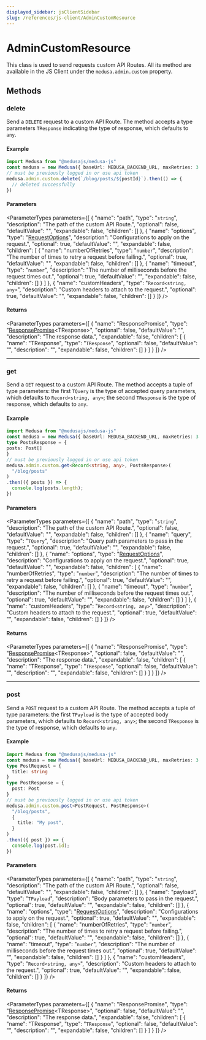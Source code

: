 ```yaml
---
displayed_sidebar: jsClientSidebar
slug: /references/js-client/AdminCustomResource
---
```



# AdminCustomResource

This class is used to send requests custom API Routes. All its method
are available in the JS Client under the `medusa.admin.custom` property.

## Methods

### delete

Send a `DELETE` request to a custom API Route. The method accepts a type parameters `TResponse` indicating the type of response, which defaults to `any`.

#### Example

```ts
import Medusa from "@medusajs/medusa-js"
const medusa = new Medusa({ baseUrl: MEDUSA_BACKEND_URL, maxRetries: 3 })
// must be previously logged in or use api token
medusa.admin.custom.delete(`/blog/posts/${postId}`).then(() => {
  // deleted successfully
})
```

#### Parameters

<ParameterTypes parameters={[
  {
    "name": "path",
    "type": "`string`",
    "description": "The path of the custom API Route.",
    "optional": false,
    "defaultValue": "",
    "expandable": false,
    "children": []
  },
  {
    "name": "options",
    "type": "[RequestOptions](../internal/interfaces/internal.RequestOptions.mdx)",
    "description": "Configurations to apply on the request.",
    "optional": true,
    "defaultValue": "",
    "expandable": false,
    "children": [
      {
        "name": "numberOfRetries",
        "type": "`number`",
        "description": "The number of times to retry a request before failing.",
        "optional": true,
        "defaultValue": "",
        "expandable": false,
        "children": []
      },
      {
        "name": "timeout",
        "type": "`number`",
        "description": "The number of milliseconds before the request times out.",
        "optional": true,
        "defaultValue": "",
        "expandable": false,
        "children": []
      }
    ]
  },
  {
    "name": "customHeaders",
    "type": "`Record<string, any>`",
    "description": "Custom headers to attach to the request.",
    "optional": true,
    "defaultValue": "",
    "expandable": false,
    "children": []
  }
]} />

#### Returns

<ParameterTypes parameters={[
  {
    "name": "ResponsePromise",
    "type": "[ResponsePromise](../internal/types/internal.ResponsePromise.mdx)&#60;TResponse&#62;",
    "optional": false,
    "defaultValue": "",
    "description": "The response data.",
    "expandable": false,
    "children": [
      {
        "name": "TResponse",
        "type": "`TResponse`",
        "optional": false,
        "defaultValue": "",
        "description": "",
        "expandable": false,
        "children": []
      }
    ]
  }
]} />

___

### get

Send a `GET` request to a custom API Route. The method accepts a tuple of type parameters: the first `TQuery` is the type of accepted query parameters,
which defaults to `Record<string, any>`; the second `TResponse` is the type of response, which defaults to `any`.

#### Example

```ts
import Medusa from "@medusajs/medusa-js"
const medusa = new Medusa({ baseUrl: MEDUSA_BACKEND_URL, maxRetries: 3 })
type PostsResponse = {
posts: Post[]
}
// must be previously logged in or use api token
medusa.admin.custom.get<Record<string, any>, PostsResponse>(
  "/blog/posts"
)
.then(({ posts }) => {
  console.log(posts.length);
})
```

#### Parameters

<ParameterTypes parameters={[
  {
    "name": "path",
    "type": "`string`",
    "description": "The path of the custom API Route.",
    "optional": false,
    "defaultValue": "",
    "expandable": false,
    "children": []
  },
  {
    "name": "query",
    "type": "`TQuery`",
    "description": "Query path parameters to pass in the request.",
    "optional": true,
    "defaultValue": "",
    "expandable": false,
    "children": []
  },
  {
    "name": "options",
    "type": "[RequestOptions](../internal/interfaces/internal.RequestOptions.mdx)",
    "description": "Configurations to apply on the request.",
    "optional": true,
    "defaultValue": "",
    "expandable": false,
    "children": [
      {
        "name": "numberOfRetries",
        "type": "`number`",
        "description": "The number of times to retry a request before failing.",
        "optional": true,
        "defaultValue": "",
        "expandable": false,
        "children": []
      },
      {
        "name": "timeout",
        "type": "`number`",
        "description": "The number of milliseconds before the request times out.",
        "optional": true,
        "defaultValue": "",
        "expandable": false,
        "children": []
      }
    ]
  },
  {
    "name": "customHeaders",
    "type": "`Record<string, any>`",
    "description": "Custom headers to attach to the request.",
    "optional": true,
    "defaultValue": "",
    "expandable": false,
    "children": []
  }
]} />

#### Returns

<ParameterTypes parameters={[
  {
    "name": "ResponsePromise",
    "type": "[ResponsePromise](../internal/types/internal.ResponsePromise.mdx)&#60;TResponse&#62;",
    "optional": false,
    "defaultValue": "",
    "description": "The response data.",
    "expandable": false,
    "children": [
      {
        "name": "TResponse",
        "type": "`TResponse`",
        "optional": false,
        "defaultValue": "",
        "description": "",
        "expandable": false,
        "children": []
      }
    ]
  }
]} />

___

### post

Send a `POST` request to a custom API Route. The method accepts a tuple of type parameters: the first `TPayload` is the type of accepted body parameters,
which defaults to `Record<string, any>`; the second `TResponse` is the type of response, which defaults to `any`.

#### Example

```ts
import Medusa from "@medusajs/medusa-js"
const medusa = new Medusa({ baseUrl: MEDUSA_BACKEND_URL, maxRetries: 3 })
type PostRequest = {
  title: string
}
type PostResponse = {
  post: Post
}
// must be previously logged in or use api token
medusa.admin.custom.post<PostRequest, PostResponse>(
  "/blog/posts",
  {
    title: "My post",
  }
)
.then(({ post }) => {
  console.log(post.id);
})
```

#### Parameters

<ParameterTypes parameters={[
  {
    "name": "path",
    "type": "`string`",
    "description": "The path of the custom API Route.",
    "optional": false,
    "defaultValue": "",
    "expandable": false,
    "children": []
  },
  {
    "name": "payload",
    "type": "`TPayload`",
    "description": "Body parameters to pass in the request.",
    "optional": true,
    "defaultValue": "",
    "expandable": false,
    "children": []
  },
  {
    "name": "options",
    "type": "[RequestOptions](../internal/interfaces/internal.RequestOptions.mdx)",
    "description": "Configurations to apply on the request.",
    "optional": true,
    "defaultValue": "",
    "expandable": false,
    "children": [
      {
        "name": "numberOfRetries",
        "type": "`number`",
        "description": "The number of times to retry a request before failing.",
        "optional": true,
        "defaultValue": "",
        "expandable": false,
        "children": []
      },
      {
        "name": "timeout",
        "type": "`number`",
        "description": "The number of milliseconds before the request times out.",
        "optional": true,
        "defaultValue": "",
        "expandable": false,
        "children": []
      }
    ]
  },
  {
    "name": "customHeaders",
    "type": "`Record<string, any>`",
    "description": "Custom headers to attach to the request.",
    "optional": true,
    "defaultValue": "",
    "expandable": false,
    "children": []
  }
]} />

#### Returns

<ParameterTypes parameters={[
  {
    "name": "ResponsePromise",
    "type": "[ResponsePromise](../internal/types/internal.ResponsePromise.mdx)&#60;TResponse&#62;",
    "optional": false,
    "defaultValue": "",
    "description": "The response data.",
    "expandable": false,
    "children": [
      {
        "name": "TResponse",
        "type": "`TResponse`",
        "optional": false,
        "defaultValue": "",
        "description": "",
        "expandable": false,
        "children": []
      }
    ]
  }
]} />
